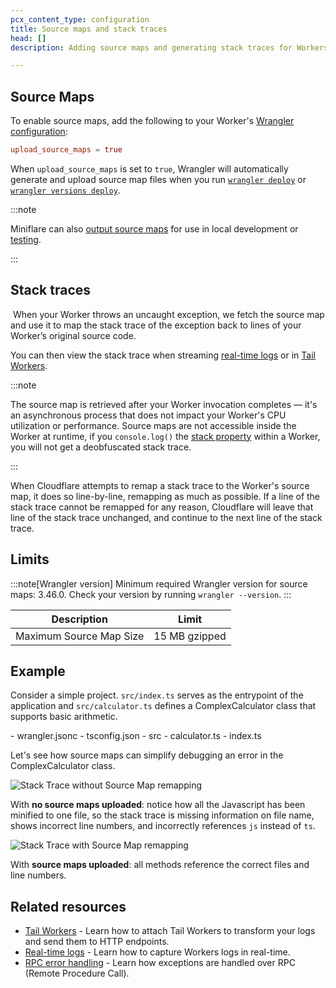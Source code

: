 ```yaml
---
pcx_content_type: configuration
title: Source maps and stack traces
head: []
description: Adding source maps and generating stack traces for Workers.

---
```



<Render file="source-maps" product="workers" />

## Source Maps

To enable source maps, add the following to your Worker's [Wrangler configuration](/workers/wrangler/configuration/):

<WranglerConfig>

```toml
upload_source_maps = true
```

</WranglerConfig>

When `upload_source_maps` is set to `true`, Wrangler will automatically generate and upload source map files when you run [`wrangler deploy`](/workers/wrangler/commands/#deploy) or [`wrangler versions deploy`](/workers/wrangler/commands/#deploy-2).
​​

:::note

Miniflare can also [output source maps](https://miniflare.dev/developing/source-maps) for use in local development or [testing](/workers/testing/miniflare/writing-tests).

:::

## Stack traces

​​
When your Worker throws an uncaught exception, we fetch the source map and use it to map the stack trace of the exception back to lines of your Worker’s original source code.

You can then view the stack trace when streaming [real-time logs](/workers/observability/logs/real-time-logs/) or in [Tail Workers](/workers/observability/logs/tail-workers/).

:::note


The source map is retrieved after your Worker invocation completes — it's an asynchronous process that does not impact your Worker's CPU utilization or performance. Source maps are not accessible inside the Worker at runtime, if you `console.log()` the [stack property](https://developer.mozilla.org/en-US/docs/Web/JavaScript/Reference/Global_Objects/Error/stack) within a Worker, you will not get a deobfuscated stack trace.


:::

When Cloudflare attempts to remap a stack trace to the Worker's source map, it does so line-by-line, remapping as much as possible. If a line of the stack trace cannot be remapped for any reason, Cloudflare will leave that line of the stack trace unchanged, and continue to the next line of the stack trace.

## Limits

:::note[Wrangler version]
Minimum required Wrangler version for source maps: 3.46.0. Check your version by running `wrangler --version`.
:::


| Description                    | Limit         |
| ------------------------------ | ------------- |
| Maximum Source Map Size        | 15 MB gzipped |

## Example

Consider a simple project. `src/index.ts` serves as the entrypoint of the application and `src/calculator.ts` defines a ComplexCalculator class that supports basic arithmetic.

<FileTree>
- wrangler.jsonc
- tsconfig.json
- src
	- calculator.ts
	- index.ts
</FileTree>

Let's see how source maps can simplify debugging an error in the ComplexCalculator class.

![Stack Trace without Source Map remapping](~/assets/images/workers-observability/without-source-map.png)

With **no source maps uploaded**: notice how all the Javascript has been minified to one file, so the stack trace is missing information on file name, shows incorrect line numbers, and incorrectly references `js` instead of `ts`.

![Stack Trace with Source Map remapping](~/assets/images/workers-observability/with-source-map.png)

With **source maps uploaded**: all methods reference the correct files and line numbers.

## Related resources

* [Tail Workers](/workers/observability/logs/logpush/) - Learn how to attach Tail Workers to transform your logs and send them to HTTP endpoints.
* [Real-time logs](/workers/observability/logs/real-time-logs/) - Learn how to capture Workers logs in real-time.
* [RPC error handling](/workers/runtime-apis/rpc/error-handling/) - Learn how exceptions are handled over RPC (Remote Procedure Call).
